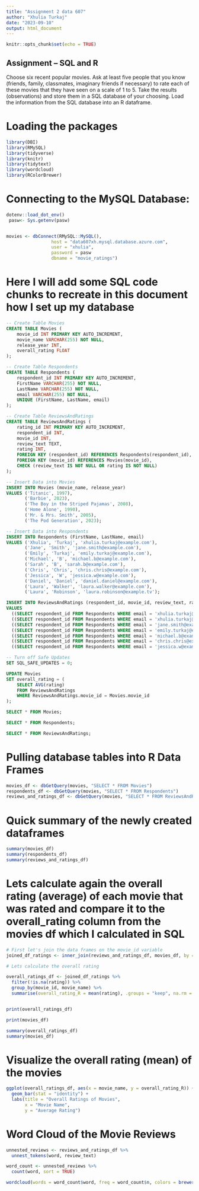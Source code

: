 ```yaml
---
title: "Assignment 2 data 607"
author: "Xhulia Turkaj"
date: "2023-09-10"
output: html_document
---
```


```r
knitr::opts_chunk$set(echo = TRUE)
```

## Assignment – SQL and R

 Choose six recent popular movies. Ask at least five people that you know (friends, family, classmates, imaginary
friends if necessary) to rate each of these movies that they have seen on a scale of 1 to 5. Take the results
(observations) and store them in a SQL database of your choosing. Load the information from the SQL database
into an R dataframe.

# Loading the packages

```r
library(DBI)
library(RMySQL)
library(tidyverse)
library(knitr)
library(tidytext)
library(wordcloud)
library(RColorBrewer)
```

# Connecting to the MySQL Database:


```r


dotenv::load_dot_env()
 pasw<- Sys.getenv(pasw)


movies <- dbConnect(RMySQL::MySQL(), 
                 host = "data607xh.mysql.database.azure.com", 
                 user = "xhulia",
                 password = pasw
                 dbname = "movie_ratings")

```

# Here I will add some SQL code chunks to recreate in this document how I set up my database

```sql
-- Create Table Movies
CREATE TABLE Movies (
    movie_id INT PRIMARY KEY AUTO_INCREMENT,
    movie_name VARCHAR(255) NOT NULL,
    release_year INT,
    overall_rating FLOAT
);
```


```sql
-- Create Table Respondents
CREATE TABLE Respondents (
    respondent_id INT PRIMARY KEY AUTO_INCREMENT,
    FirstName VARCHAR(255) NOT NULL,
    LastName VARCHAR(255) NOT NULL,
    email VARCHAR(255) NOT NULL,
    UNIQUE (FirstName, LastName, email)
);
```


```sql
-- Create Table ReviewsAndRatings
CREATE TABLE ReviewsAndRatings (
    rating_id INT PRIMARY KEY AUTO_INCREMENT,
    respondent_id INT,
    movie_id INT,
    review_text TEXT,
    rating INT,
    FOREIGN KEY (respondent_id) REFERENCES Respondents(respondent_id),
    FOREIGN KEY (movie_id) REFERENCES Movies(movie_id),
    CHECK (review_text IS NOT NULL OR rating IS NOT NULL)
);

```

```sql
-- Insert Data into Movies
INSERT INTO Movies (movie_name, release_year) 
VALUES ('Titanic', 1997), 
       ('Barbie', 2023), 
       ('The Boy in the Striped Pajamas', 2008),
       ('Home Alone', 1990), 
       ('Mr. & Mrs. Smith', 2005),
       ('The Pod Generation', 2023);

```

```sql
-- Insert Data into Respondents
INSERT INTO Respondents (FirstName, LastName, email)
VALUES ('Xhulia', 'Turkaj', 'xhulia.turkaj@example.com'),
       ('Jane', 'Smith', 'jane.smith@example.com'),
       ('Emily', 'Turkaj', 'emily.turkaj@example.com'),
       ('Michael', 'B', 'michael.b@example.com'),
       ('Sarah', 'B', 'sarah.b@example.com'),
       ('Chris', 'Chris', 'chris.chris@example.com'),
       ('Jessica', 'W', 'jessica.w@example.com'),
       ('Daniel', 'Daniel', 'daniel.daniel@example.com'),
       ('Laura', 'Walker', 'laura.walker@example.com'),
       ('Laura', 'Robinson', 'laura.robinson@example.tv');

```

```sql
INSERT INTO ReviewsAndRatings (respondent_id, movie_id, review_text, rating)
VALUES
  ((SELECT respondent_id FROM Respondents WHERE email = 'xhulia.turkaj@example.com'), (SELECT movie_id FROM Movies WHERE movie_name = 'Titanic '), 'Great movie!', 5),
  ((SELECT respondent_id FROM Respondents WHERE email = 'xhulia.turkaj@example.com'), (SELECT movie_id FROM Movies WHERE movie_name = 'Barbie'), 'Not for me', 1),
  ((SELECT respondent_id FROM Respondents WHERE email = 'jane.smith@example.com'), (SELECT movie_id FROM Movies WHERE movie_name = 'Barbie'), 'Not my taste', 2),
  ((SELECT respondent_id FROM Respondents WHERE email = 'emily.turkaj@example.com'), (SELECT movie_id FROM Movies WHERE movie_name = 'The Boy in the Striped Pajamas'), 'Heartbreaking', 5),
  ((SELECT respondent_id FROM Respondents WHERE email = 'michael.b@example.com'), (SELECT movie_id FROM Movies WHERE movie_name = 'Mr. & Mrs. Smith'), 'Action-packed', 4),
  ((SELECT respondent_id FROM Respondents WHERE email = 'chris.chris@example.com'), (SELECT movie_id FROM Movies WHERE movie_name = 'Titanic '), 'Love it', NULL), 
  ((SELECT respondent_id FROM Respondents WHERE email = 'jessica.w@example.com'), (SELECT movie_id FROM Movies WHERE movie_name = 'Barbie'), NULL, 3); 
```

```sql
-- Turn off Safe Updates
SET SQL_SAFE_UPDATES = 0;

```

```sql
UPDATE Movies
SET overall_rating = (
    SELECT AVG(rating)
    FROM ReviewsAndRatings
    WHERE ReviewsAndRatings.movie_id = Movies.movie_id
);
```

```sql
SELECT * FROM Movies;
```

```sql
SELECT * FROM Respondents;
```

```sql
SELECT * FROM ReviewsAndRatings;
```



# Pulling database tables  into R Data Frames

```r

movies_df <- dbGetQuery(movies, "SELECT * FROM Movies")
respondents_df <- dbGetQuery(movies, "SELECT * FROM Respondents")
reviews_and_ratings_df <- dbGetQuery(movies, "SELECT * FROM ReviewsAndRatings")

```

# Quick summary of the newly created dataframes
 
```r
summary(movies_df)
summary(respondents_df)
summary(reviews_and_ratings_df)
```
# Lets calculate again the overall rating (average) of each movie that was rated  and compare it to the overall_rating column  from the movies df which I calculated in SQL 
 
 
```r
# First let's join the data frames on the movie_id variable
joined_df_ratings <- inner_join(reviews_and_ratings_df, movies_df, by = "movie_id")

# Lets calculate the overall rating 

overall_ratings_df <- joined_df_ratings %>%
  filter(!is.na(rating)) %>%  
  group_by(movie_id, movie_name) %>%  
  summarise(overall_rating_R = mean(rating), .groups = "keep", na.rm = TRUE)  


print(overall_ratings_df)

print(movies_df)

summary(overall_ratings_df)
summary(movies_df)
```
# Visualize the overall rating (mean) of the  movies 
```r

ggplot(overall_ratings_df, aes(x = movie_name, y = overall_rating_R)) +
  geom_bar(stat = "identity") +
  labs(title = "Overall Ratings of Movies",
       x = "Movie Name",
       y = "Average Rating") 

```
# Word Cloud of the Movie Reviews

```r
unnested_reviews <- reviews_and_ratings_df %>%
  unnest_tokens(word, review_text)

word_count <- unnested_reviews %>%
  count(word, sort = TRUE)

wordcloud(words = word_count$word, freq = word_count$n, colors = brewer.pal(8, "Dark2"), random.order = FALSE, scale=c(3, 0.5))


```




 